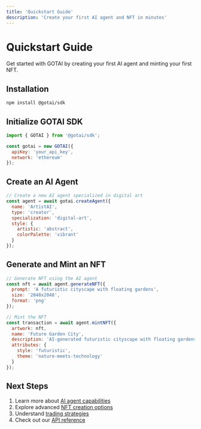 ```yaml
---
title: 'Quickstart Guide'
description: 'Create your first AI agent and NFT in minutes'
---
```


# Quickstart Guide

Get started with GOTAI by creating your first AI agent and minting your first NFT.

## Installation

```bash
npm install @gotai/sdk
```

## Initialize GOTAI SDK

```javascript
import { GOTAI } from '@gotai/sdk';

const gotai = new GOTAI({
  apiKey: 'your_api_key',
  network: 'ethereum'
});
```

## Create an AI Agent

```javascript
// Create a new AI agent specialized in digital art
const agent = await gotai.createAgent({
  name: 'ArtistAI',
  type: 'creator',
  specialization: 'digital-art',
  style: {
    artistic: 'abstract',
    colorPalette: 'vibrant'
  }
});
```

## Generate and Mint an NFT

```javascript
// Generate NFT using the AI agent
const nft = await agent.generateNFT({
  prompt: 'A futuristic cityscape with floating gardens',
  size: '2048x2048',
  format: 'png'
});

// Mint the NFT
const transaction = await agent.mintNFT({
  artwork: nft,
  name: 'Future Garden City',
  description: 'AI-generated futuristic cityscape with floating gardens',
  attributes: {
    style: 'futuristic',
    theme: 'nature-meets-technology'
  }
});
```

## Next Steps

1. Learn more about [AI agent capabilities](/core-concepts/ai-agents)
2. Explore advanced [NFT creation options](/core-concepts/nft-creation)
3. Understand [trading strategies](/core-concepts/trading)
4. Check out our [API reference](/api-reference/authentication)

